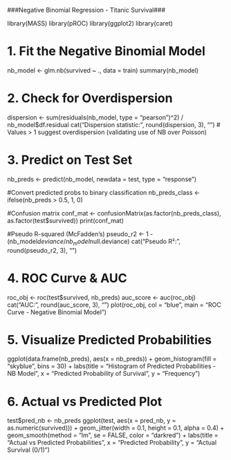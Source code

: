 ###Negative Binomial Regression - Titanic Survival###

library(MASS)
library(pROC)
library(ggplot2)
library(caret)

# 1. Fit the Negative Binomial Model

nb_model <- glm.nb(survived ~ ., data = train)
summary(nb_model)

# 2. Check for Overdispersion

dispersion <- sum(residuals(nb_model, type = "pearson")^2) / nb_model$df.residual
cat("Dispersion statistic:", round(dispersion, 3), "\n")
# Values > 1 suggest overdispersion (validating use of NB over Poisson)

# 3. Predict on Test Set

nb_preds <- predict(nb_model, newdata = test, type = "response")

#Convert predicted probs to binary classification
nb_preds_class <- ifelse(nb_preds > 0.5, 1, 0)

#Confusion matrix
conf_mat <- confusionMatrix(as.factor(nb_preds_class), as.factor(test$survived))
print(conf_mat)

#Pseudo R-squared (McFadden's)
pseudo_r2 <- 1 - (nb_model$deviance / nb_model$null.deviance)
cat("Pseudo R²:", round(pseudo_r2, 3), "\n")

# 4. ROC Curve & AUC

roc_obj <- roc(test$survived, nb_preds)
auc_score <- auc(roc_obj)
cat("AUC:", round(auc_score, 3), "\n")
plot(roc_obj, col = "blue", main = "ROC Curve - Negative Binomial Model")

# 5. Visualize Predicted Probabilities

ggplot(data.frame(nb_preds), aes(x = nb_preds)) +
  geom_histogram(fill = "skyblue", bins = 30) +
  labs(title = "Histogram of Predicted Probabilities - NB Model",
       x = "Predicted Probability of Survival", y = "Frequency")

# 6. Actual vs Predicted Plot

test$pred_nb <- nb_preds
ggplot(test, aes(x = pred_nb, y = as.numeric(survived))) +
  geom_jitter(width = 0.1, height = 0.1, alpha = 0.4) +
  geom_smooth(method = "lm", se = FALSE, color = "darkred") +
  labs(title = "Actual vs Predicted Probabilities",
       x = "Predicted Probability", y = "Actual Survival (0/1)")
